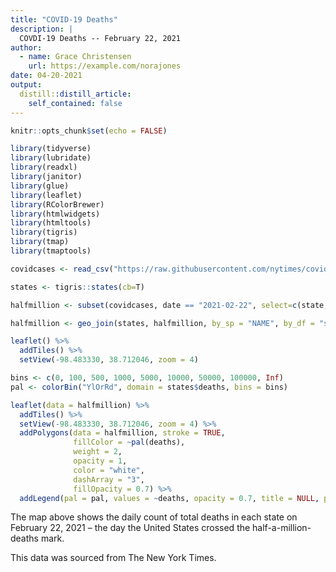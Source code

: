 ```yaml
---
title: "COVID-19 Deaths"
description: |
  COVDI-19 Deaths -- February 22, 2021
author:
  - name: Grace Christensen
    url: https://example.com/norajones
date: 04-20-2021
output:
  distill::distill_article:
    self_contained: false
---
```


```r

knitr::opts_chunk$set(echo = FALSE)

```

```r

library(tidyverse)
library(lubridate)
library(readxl)
library(janitor)
library(glue)
library(leaflet)
library(RColorBrewer)
library(htmlwidgets)
library(htmltools)
library(tigris)
library(tmap)
library(tmaptools)

covidcases <- read_csv("https://raw.githubusercontent.com/nytimes/covid-19-data/master/us-states.csv")

states <- tigris::states(cb=T)

halfmillion <- subset(covidcases, date == "2021-02-22", select=c(state, deaths))

halfmillion <- geo_join(states, halfmillion, by_sp = "NAME", by_df = "state")

leaflet() %>%
  addTiles() %>%
  setView(-98.483330, 38.712046, zoom = 4)

bins <- c(0, 100, 500, 1000, 5000, 10000, 50000, 100000, Inf)
pal <- colorBin("YlOrRd", domain = states$deaths, bins = bins)

leaflet(data = halfmillion) %>%
  addTiles() %>%
  setView(-98.483330, 38.712046, zoom = 4) %>%
  addPolygons(data = halfmillion, stroke = TRUE,
              fillColor = ~pal(deaths),
              weight = 2,
              opacity = 1,
              color = "white",
              dashArray = "3",
              fillOpacity = 0.7) %>%
  addLegend(pal = pal, values = ~deaths, opacity = 0.7, title = NULL, position = "bottomright")

```

The map above shows the daily count of total deaths in each state on February 22, 2021 -- the day the United States crossed the half-a-million-deaths mark.

This data was sourced from The New York Times.
